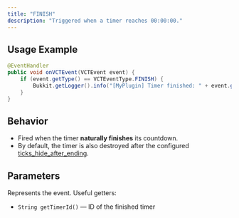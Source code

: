 ```yaml
---
title: "FINISH"
description: "Triggered when a timer reaches 00:00:00."
---
```


## Usage Example

```java
@EventHandler
public void onVCTEvent(VCTEvent event) {
    if (event.getType() == VCTEventType.FINISH) {
        Bukkit.getLogger().info("[MyPlugin] Timer finished: " + event.getTimerId());
    }
}
```

## Behavior

- Fired when the timer **naturally finishes** its countdown.
- By default, the timer is also destroyed after the configured [ticks_hide_after_ending](https://vctdocs.mintlify.app/usage-guide/configuration#ticks-hide-after-ending%3A-60).

## Parameters

<ResponseField name="event" type="VCTEvent">
  Represents the event. Useful getters:

  - `String getTimerId()` — ID of the finished timer
</ResponseField>
